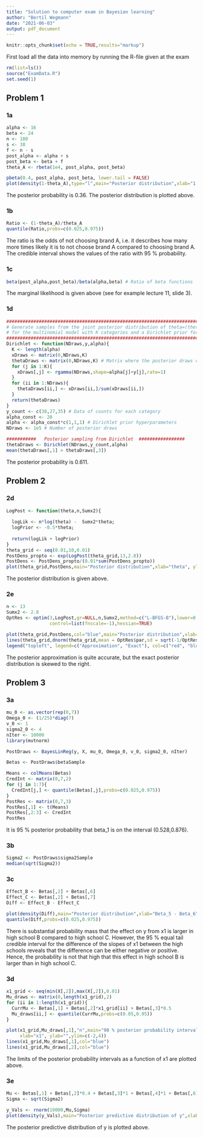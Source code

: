 ```yaml
---
title: "Solution to computer exam in Bayesian learning"
author: "Bertil Wegmann"
date: "2021-06-03"
output: pdf_document
---
```


```r
knitr::opts_chunk$set(echo = TRUE,results="markup")
```

First load all the data into memory by running the R-file given at the exam
```r
rm(list=ls())
source("ExamData.R")
set.seed(1)
```

## Problem 1

### 1a
```r
alpha <- 16
beta <- 24
n <- 100
s <- 38
f <- n - s
post_alpha <- alpha + s
post_beta <- beta + f
theta_A <- rbeta(1e4, post_alpha, post_beta)

pbeta(0.4, post_alpha, post_beta, lower.tail = FALSE)
plot(density(1-theta_A),type="l",main="Posterior distribution",xlab="1 - theta",ylab="")
```
The posterior probability is 0.36. The posterior distribution is plotted above.

### 1b
```r
Ratio <- (1-theta_A)/theta_A
quantile(Ratio,probs=c(0.025,0.975))
```
The ratio is the odds of not choosing brand A, i.e. it describes how many more times likely it is to not choose brand A compared to choosing brand A. The credible interval shows the values of the ratio with 95 % probability.

### 1c
```r
beta(post_alpha,post_beta)/beta(alpha,beta) # Ratio of beta functions
```
The marginal likelihood is given above (see for example lecture 11, slide 3).

### 1d
```r
########################################################################################
# Generate samples from the joint posterior distribution of theta=(theta_1,...,theta_K)
# for the multinomial model with K categories and a Dirichlet prior for theta.
########################################################################################
Dirichlet <- function(NDraws,y,alpha){
  K <- length(alpha)
  xDraws <- matrix(0,NDraws,K)
  thetaDraws <- matrix(0,NDraws,K) # Matrix where the posterior draws of theta are stored
  for (j in 1:K){
    xDraws[,j] <- rgamma(NDraws,shape=alpha[j]+y[j],rate=1)
  }
  for (ii in 1:NDraws){
    thetaDraws[ii,] <- xDraws[ii,]/sum(xDraws[ii,])
  }
  return(thetaDraws)
}
y_count <- c(38,27,35) # Data of counts for each category
alpha_const <- 20
alpha <- alpha_const*c(1,1,1) # Dirichlet prior hyperparameters
NDraws <- 1e5 # Number of posterior draws

###########   Posterior sampling from Dirichlet  #################
thetaDraws <- Dirichlet(NDraws,y_count,alpha)
mean(thetaDraws[,1] > thetaDraws[,3])
```
The posterior probability is 0.611.

## Problem 2

### 2d
```r
LogPost <- function(theta,n,Sumx2){
  
  logLik <- n*log(theta) -  Sumx2*theta;
  logPrior <- -0.5*theta;
 
  return(logLik + logPrior)
}
theta_grid <- seq(0.01,10,0.01)
PostDens_propto <- exp(LogPost(theta_grid,13,2.8))
PostDens <- PostDens_propto/(0.01*sum(PostDens_propto))
plot(theta_grid,PostDens,main="Posterior distribution",xlab="theta", ylab="")
```
The posterior distribution is given above.

### 2e
```r
n <- 13
Sumx2 <- 2.8
OptRes <- optim(3,LogPost,gr=NULL,n,Sumx2,method=c("L-BFGS-B"),lower=0.1,
                control=list(fnscale=-1),hessian=TRUE)

plot(theta_grid,PostDens,col="blue",main="Posterior distribution",xlab="theta", ylab="")
lines(theta_grid,dnorm(theta_grid,mean = OptRes$par,sd = sqrt(-1/OptRes$hessian)),col="red")
legend("topleft", legend=c("Approximation", "Exact"), col=c("red", "blue"), lty=1:2, cex=0.8)
```
The posterior approximation is quite accurate, but the exact posterior distribution is skewed to the right.

## Problem 3

### 3a
```r
mu_0 <- as.vector(rep(0,7))
Omega_0 <- (1/25)*diag(7)
v_0 <- 1
sigma2_0 <- 4
nIter <- 10000
library(mvtnorm)

PostDraws <- BayesLinReg(y, X, mu_0, Omega_0, v_0, sigma2_0, nIter)

Betas <- PostDraws$betaSample

Means <- colMeans(Betas)
CredInt <- matrix(0,7,2)
for (j in 1:7){
  CredInt[j,] <- quantile(Betas[,j],probs=c(0.025,0.975))
}
PostRes <- matrix(0,7,3)
PostRes[,1] <- t(Means)
PostRes[,2:3] <- CredInt
PostRes
```
It is 95 % posterior probability that beta_1 is on the interval (0.528,0.876).

### 3b
```r

Sigma2 <- PostDraws$sigma2Sample
median(sqrt(Sigma2))

```

### 3c
```r

Effect_B <- Betas[,2] + Betas[,6]
Effect_C <- Betas[,2] + Betas[,7]
Diff <- Effect_B - Effect_C

plot(density(Diff),main="Posterior distribution",xlab="Beta_5 - Beta_6", ylab="")
quantile(Diff,probs=c(0.025,0.975))

```
There is substantial probability mass that the effect on y from x1 is larger in high school B compared to high school C. However, the 95 % equal tail credible interval for the difference of the slopes of x1 between the high schools reveals that the difference can be either negative or positive. Hence, the probability is not that high that this effect in high school B is larger than in high school C.

### 3d
```r

x1_grid <- seq(min(X[,2]),max(X[,2]),0.01)
Mu_draws <- matrix(0,length(x1_grid),2)
for (ii in 1:length(x1_grid)){
  CurrMu <- Betas[,1] + Betas[,2]*x1_grid[ii] + Betas[,3]*0.5
  Mu_draws[ii,] <- quantile(CurrMu,probs=c(0.05,0.95))
}

plot(x1_grid,Mu_draws[,1],"n",main="90 % posterior probability intervals as a function of x1",
     xlab="x1", ylab="",ylim=c(-2,4))
lines(x1_grid,Mu_draws[,1],col="blue")
lines(x1_grid,Mu_draws[,2],col="blue")

```
The limits of the posterior probability intervals as a function of x1 are plotted above. 

### 3e
```r

Mu <- Betas[,1] + Betas[,2]*0.4 + Betas[,3]*1 + Betas[,4]*1 + Betas[,6]*0.4
Sigma <- sqrt(Sigma2)

y_Vals <- rnorm(10000,Mu,Sigma)
plot(density(y_Vals),main="Posterior predictive distribution of y",xlab="y", ylab="")
```
The posterior predictive distribution of y is plotted above.











